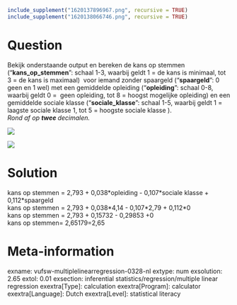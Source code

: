 ```r
include_supplement("1620137896967.png", recursive = TRUE)
include_supplement("1620138066746.png", recursive = TRUE)
```

Question
========
Bekijk onderstaande output en bereken de kans op stemmen
("**kans\_op\_stemmen**": schaal 1-3, waarbij geldt 1 = de kans is
minimaal, tot 3 = de kans is maximaal)  voor iemand zonder spaargeld
("**spaargeld**": 0 geen en 1 wel) met een gemiddelde opleiding
("**opleiding**": schaal 0-8, waarbij geldt 0 =  geen opleiding, tot 8 =
hoogst mogelijke opleiding) en een gemiddelde sociale klasse
("**sociale\_klasse**": schaal 1-5, waarbij geldt 1 = laagste sociale
klasse 1, tot 5 = hoogste sociale klasse ).  
*Rond af op **twee **decimalen.*  
  
![](1620137896967.png)
  
![](1620138066746.png)


Solution
========





kans op stemmen = 2,793 + 0,038\*opleiding - 0,107\*sociale klasse +
0,112\*spaargeld  
kans op stemmen = 2,793 + 0,038\*4,14 - 0,107\*2,79 + 0,112\*0  
kans op stemmen = 2,793 + 0,15732 - 0,29853 +0  
kans op stemmen= 2,65179=2,65





Meta-information
================
exname: vufsw-multiplelinearregression-0328-nl
extype: num
exsolution: 2.65
extol: 0.01
exsection: inferential statistics/regression/multiple linear regression
exextra[Type]: calculation
exextra[Program]: calculator
exextra[Language]: Dutch
exextra[Level]: statistical literacy

